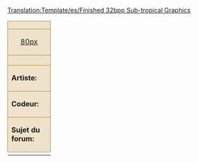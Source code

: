 <noinclude>[[Translation:Template/es/Finished 32bpp Sub-tropical Graphics]]</noinclude><noinclude></noinclude>
{| align="left" style="width:100%; font-size:90%; margin:0px; margin-top:10px;" cellpadding="2"
| colspan="2" style="background-color:#eee2ca; border: 1px solid #b58b3b; text-align: center; font-size:12px" |<strong>{{{titre}}}</strong>
|-
| width="80" style="background-color:#eee2ca; border: 1px solid #b58b3b; text-align: center;"|[[{{{image}}}|80px]]
| style="background-color:#eee2ca; border: 1px solid #b58b3b; font-size:20px; font-weight:bold; vertical-align:middle; padding-left:1em;"|[{{{fichier}}} Download]
|-
|colspan="2" style="background-color:#eee2ca; border: 1px solid #b58b3b;"|{{{notes}}}
|-
| style="background-color:#eee2ca; border: 1px solid #b58b3b; width:60px"|<strong>Artiste:</strong>
| style="background-color:#eee2ca; border: 1px solid #b58b3b;"|{{{artiste}}}
|-
| style="background-color:#eee2ca; border: 1px solid #b58b3b;"|<strong>Codeur:</strong>
| style="background-color:#eee2ca; border: 1px solid #b58b3b;"|{{{codeur}}}
|-
| style="background-color:#eee2ca; border: 1px solid #b58b3b;"|<strong>Sujet du forum:</strong>
| style="background-color:#eee2ca; border: 1px solid #b58b3b;"|[{{{forum}}}]
|-
|}
